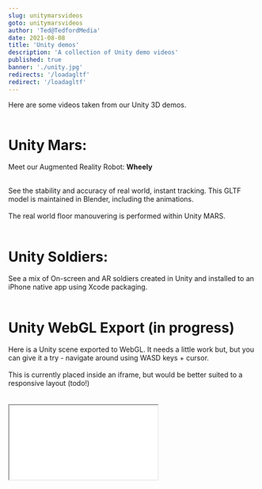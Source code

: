 ```yaml
---
slug: unitymarsvideos
goto: unitymarsvideos
author: 'Ted@TedfordMedia'
date: 2021-08-08
title: 'Unity demos'
description: 'A collection of Unity demo videos'
published: true
banner: './unity.jpg' 
redirects: '/loadagltf'
redirect: '/loadagltf'
---
```


<Layout>
Here are some videos taken from our Unity 3D demos.     
<br /><br />

<YouTube youTubeId="-O_5b3MRr5A" />
</Layout>  

<Layout>
<h1>
Unity Mars:
</h1>
Meet our Augmented Reality Robot: <b>Wheely</b><br /><br />
 
See the stability and accuracy of real world, instant tracking.  This GLTF model is maintained in Blender, including the animations.<br /><br />The real world floor manouvering is performed within Unity MARS. <br /><br />
<YouTube youTubeId="BAJ7gZnHeTg" />

<h1>
Unity Soldiers:
</h1>
See a mix of On-screen and AR soldiers created in Unity and installed to an iPhone native app using Xcode packaging.<br /><br />
<YouTube youTubeId="ZXQ2k3EHkTk" />
</Layout>  

<Layout>
<h1>
Unity WebGL Export (in progress)
</h1> 
Here is a Unity scene exported to WebGL.  It needs a little work but, but you can give it a try - navigate around using WASD keys + cursor.
<br /><br/>
This is currently placed inside an iframe, but would be better suited to a responsive layout (todo!)<br/><br/><br/>
</Layout>

<iframe style={{ height: "70vh", width: "100%",background:"green" }} src="./unit/index.html"></iframe>
 